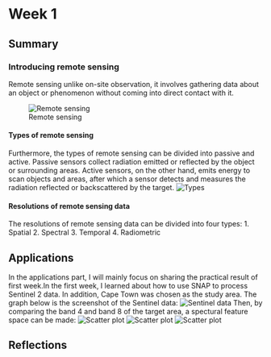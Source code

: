 # Week 1

## Summary

### Introducing remote sensing
Remote sensing unlike on-site observation, it involves gathering data about an object or phenomenon without coming into direct contact with it. 

![Remote sensing](Remote-Sensing-Process.jpg)

#### Types of remote sensing
Furthermore, the types of remote sensing can be divided into passive and active. Passive sensors collect radiation emitted or reflected by the object or surrounding areas. Active sensors, on the other hand, emits energy to scan objects and areas, after which a sensor detects and measures the radiation reflected or backscattered by the target.
![Types](Types of remote sensing.jpg)

#### Resolutions of remote sensing data
The resolutions of remote sensing data can be divided into four types:
1. Spatial
2. Spectral
3. Temporal
4. Radiometric


## Applications
In the applications part, I will mainly focus on sharing the practical result of first week.In the first week, I learned about how to use SNAP to process Sentinel 2 data. In addition, Cape Town was chosen as the study area. The graph below is the screenshot of the Sentinel data:
![Sentinel data](屏幕截图 2024-02-15 200519.jpg)
Then, by comparing the band 4 and band 8 of the target area, a spectural feature space can be made:
![Scatter plot](240216.jpg)
![Scatter plot](00002.jpg)
![Scatter plot](000010.jpg)


## Reflections
